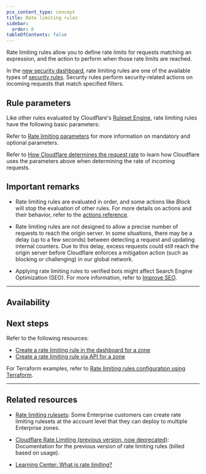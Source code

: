 ```yaml
---
pcx_content_type: concept
title: Rate limiting rules
sidebar:
  order: 6
tableOfContents: false
---
```



Rate limiting rules allow you to define rate limits for requests matching an expression, and the action to perform when those rate limits are reached.

In the [new security dashboard](/security/), rate limiting rules are one of the available types of [security rules](/security/rules/). Security rules perform security-related actions on incoming requests that match specified filters.

## Rule parameters

Like other rules evaluated by Cloudflare's [Ruleset Engine](/ruleset-engine/), rate limiting rules have the following basic parameters:

<Render file="rate-limiting-rule-parameters" />

Refer to [Rate limiting parameters](/waf/rate-limiting-rules/parameters/) for more information on mandatory and optional parameters.

Refer to [How Cloudflare determines the request rate](/waf/rate-limiting-rules/request-rate/) to learn how Cloudflare uses the parameters above when determining the rate of incoming requests.

## Important remarks

- Rate limiting rules are evaluated in order, and some actions like _Block_ will stop the evaluation of other rules. For more details on actions and their behavior, refer to the [actions reference](/ruleset-engine/rules-language/actions/).

- Rate limiting rules are not designed to allow a precise number of requests to reach the origin server. In some situations, there may be a delay (up to a few seconds) between detecting a request and updating internal counters. Due to this delay, excess requests could still reach the origin server before Cloudflare enforces a mitigation action (such as blocking or challenging) in our global network.

- Applying rate limiting rules to verified bots might affect Search Engine Optimization (SEO). For more information, refer to [Improve SEO](/fundamentals/performance/improve-seo/).

---

## Availability

<Render file="rate-limiting-availability-by-plan" product="waf" />

<Render file="non-contract-enablement" product="fundamentals" />

## Next steps

Refer to the following resources:

- [Create a rate limiting rule in the dashboard for a zone](/waf/rate-limiting-rules/create-zone-dashboard/)
- [Create a rate limiting rule via API for a zone](/waf/rate-limiting-rules/create-api/)

For Terraform examples, refer to [Rate limiting rules configuration using Terraform](/terraform/additional-configurations/rate-limiting-rules/).

---

## Related resources

- [Rate limiting rulesets](/waf/account/rate-limiting-rulesets/): Some Enterprise customers can create rate limiting rulesets at the account level that they can deploy to multiple Enterprise zones.

- [Cloudflare Rate Limiting (previous version, now deprecated)](/waf/reference/legacy/old-rate-limiting/): Documentation for the previous version of rate limiting rules (billed based on usage).

- [Learning Center: What is rate limiting?](https://www.cloudflare.com/learning/bots/what-is-rate-limiting/)
